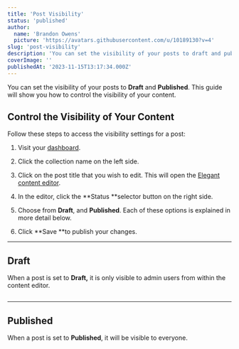 ```yaml
---
title: 'Post Visibility'
status: 'published'
author:
  name: 'Brandon Owens'
  picture: 'https://avatars.githubusercontent.com/u/10189130?v=4'
slug: 'post-visibility'
description: 'You can set the visibility of your posts to draft and published. This guide will show you how to control the visibilty of your content from within the Elegant CMS panel.'
coverImage: ''
publishedAt: '2023-11-15T13:17:34.000Z'
---
```


You can set the visibility of your posts to **Draft** and **Published**. This guide will show you how to control the visibility of your content.

## Control the Visibility of Your Content

Follow these steps to access the visibility settings for a post:

1. Visit your [dashboard](http://localhost:3000/admin).

2. Click the collection name on the left side.

3. Click on the post title that you wish to edit. This will open the [Elegant content editor](https://www.elegantframework.com/docs/content-editor).

4. In the editor, click the \*\*Status \*\*selector button on the right side.

5. Choose from **Draft**, and **Published**. Each of these options is explained in more detail below.

6. Click \*\*Save \*\*to publish your changes.

---

## Draft

When a post is set to **Draft,** it is only visible to admin users from within the content editor.



<div class="my-8 shadow-xl"><img class="rounded-xl" src="/api/images/elegant_cms_draft_post-QwOD.png" alt=""></div>



---

## Published

When a post is set to **Published**, it will be visible to everyone.



<div class="my-8 shadow-xl"><img class="rounded-xl" src="/api/images/elegant_cms_published_post-Y2ND.png" alt=""></div>




